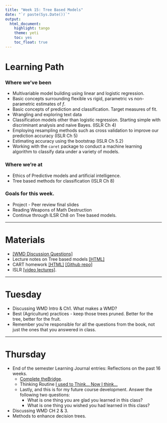 ```yaml
---
title: "Week 15: Tree Based Models"
date: "`r paste(Sys.Date())`"
output:   
  html_document: 
    highlight: tango
    theme: yeti
    toc: yes
    toc_float: true
---
```


# Learning Path

### Where we've been

* Multivariable model building using linear and logistic regression. 
* Basic concepts surrounding flexible vs rigid, parametric vs non-parametric estimates of $f$. 
* Basic concepts of prediction and classification. Target measures of fit. 
* Wrangling and exploring text data
* Classification models other than logistic regression. Starting simple with discriminant analysis and naive Bayes. (ISLR Ch 4)
* Employing resampling methods such as cross validation to improve our prediction accuracy (ISLR Ch 5)
* Estimating accuracy using the bootstrap (ISLR Ch 5.2)
* Working with the `caret` package to conduct a machine learning algorithm to classify data under a variety of models. 

### Where we're at

* Ethics of Predictive models and artificial intelligence. 
* Tree based methods for classification (ISLR Ch 8)


### Goals for this week. 

* Project - Peer review final slides
* Reading Weapons of Math Destruction 
* Continue through ILSR Ch8 on Tree based models. 
    
---

# Materials

* [[WMD Discussion Questions]](https://norcalbiostat.github.io/ADS/read/WMD_Discussion_Questions.html)
* Lecture notes on Tree based models [[HTML]](lec09-tree-models.html)
* CART homework [[HTML]](../hw/hw09-CART-assignment.html) [[Github repo]](https://classroom.github.com/a/PHgPJN70)
* ISLR [[video lectures]](https://www.youtube.com/watch?v=6ENTbK3yQUQ&list=PL5-da3qGB5IB23TLuA8ZgVGC8hV8ZAdGh).

----

# Tuesday

* Discussing WMD Intro & Ch1. What makes a WMD? 
* Best (Agriculture) practices - keep those trees pruned. Better for the tree, better for the fruit. 
* Remember you're responsible for all the questions from the book, not just the ones that you answered in class. 

----

# Thursday

* End of the semester Learning Journal entries: Reflections on the past 16 weeks. 
    - [Complete theBridge](https://norcalbiostat.github.io/MATH315/lecture/321_Bridge.html). 
    - Thinking Routine [I used to Think... Now I think...](used_to_think.html)
    - Lastly, and this is for my future course development. Answer the following two questions: 
        - What is one thing you are glad you learned in this class? 
        - What is one thing you wished you had learned in this class? 
* Discussing WMD CH 2 & 3. 
* Methods to enhance decision trees. 




